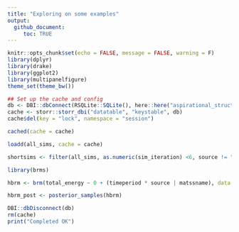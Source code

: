 ```yaml
---
title: "Exploring on some examples"
output: 
  github_document:
     toc: TRUE
---
```


```r
knitr::opts_chunk$set(echo = FALSE, message = FALSE, warning = F)
library(dplyr)
library(drake)
library(ggplot2)
library(multipanelfigure)
theme_set(theme_bw())
```

```r

## Set up the cache and config
db <- DBI::dbConnect(RSQLite::SQLite(), here::here("aspirational_structure", "drake_caches", "dev-change-cache.sqlite"))
cache <- storr::storr_dbi("datatable", "keystable", db)
cache$del(key = "lock", namespace = "session")

cached(cache = cache)
```

```r

loadd(all_sims, cache = cache)

shortsims <- filter(all_sims, as.numeric(sim_iteration) <6, source != "raw")


```


```r

library(brms)

hbrm <- brm(total_energy ~ 0 + (timeperiod * source | matssname), data = shortsims, cores = 4)

hbrm_post <- posterior_samples(hbrm)


```

```r

DBI::dbDisconnect(db)
rm(cache)
print("Completed OK")
```
